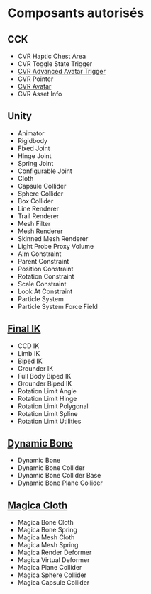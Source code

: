 # Composants autorisés

## CCK
- CVR Haptic Chest Area
- CVR Toggle State Trigger
- [CVR Advanced Avatar Trigger](../cck_composants/aas-trigger)
- CVR Pointer
- [CVR Avatar](../cck_composants/avatar)
- CVR Asset Info

## Unity
- Animator
- Rigidbody
- Fixed Joint
- Hinge Joint
- Spring Joint
- Configurable Joint
- Cloth
- Capsule Collider
- Sphere Collider
- Box Collider
- Line Renderer
- Trail Renderer
- Mesh Filter
- Mesh Renderer
- Skinned Mesh Renderer
- Light Probe Proxy Volume
- Aim Constraint
- Parent Constraint
- Position Constraint
- Rotation Constraint
- Scale Constraint
- Look At Constraint
- Particle System
- Particle System Force Field

## [Final IK](https://assetstore.unity.com/packages/tools/animation/final-ik-14290)
- CCD IK
- Limb IK
- Biped IK
- Grounder IK
- Full Body Biped IK
- Grounder Biped IK
- Rotation Limit Angle
- Rotation Limit Hinge
- Rotation Limit Polygonal
- Rotation Limit Spline
- Rotation Limit Utilities

## [Dynamic Bone](https://assetstore.unity.com/packages/tools/animation/dynamic-bone-16743)
- Dynamic Bone
- Dynamic Bone Collider
- Dynamic Bone Collider Base
- Dynamic Bone Plane Collider

## [Magica Cloth](https://assetstore.unity.com/packages/tools/physics/magica-cloth-160144)
- Magica Bone Cloth
- Magica Bone Spring
- Magica Mesh Cloth
- Magica Mesh Spring
- Magica Render Deformer
- Magica Virtual Deformer
- Magica Plane Collider
- Magica Sphere Collider
- Magica Capsule Collider